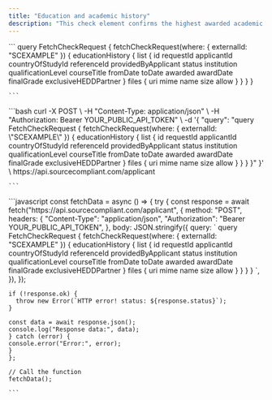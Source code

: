 ```yaml
---
title: "Education and academic history"
description: "This check element confirms the highest awarded academic qualification achieved by the applicant, including degrees and certifications."
---
```


<Tabs>
  <Tab title="GraphQL">
    ```
    query FetchCheckRequest {
    fetchCheckRequest(where: { externalId: "SCEXAMPLE" }) {
        educationHistory {
            list {
                id
                requestId
                applicantId
                countryOfStudyId
                referenceId
                providedByApplicant
                status
                institution
                qualificationLevel
                courseTitle
                fromDate
                toDate
                awarded
                awardDate
                finalGrade
                exclusiveHEDDPartner
            }
            files {
                uri
                mime
                name
                size
                allow
            }
        }
    }
    }
    
    ```
  </Tab>
  <Tab title="cURL">
    ```bash
    curl -X POST \
     -H "Content-Type: application/json" \
     -H "Authorization: Bearer YOUR_PUBLIC_API_TOKEN" \
     -d '{
       "query": "query FetchCheckRequest { 
         fetchCheckRequest(where: { externalId: \"SCEXAMPLE\" }) { 
           educationHistory { 
             list { 
               id 
               requestId 
               applicantId 
               countryOfStudyId 
               referenceId 
               providedByApplicant 
               status 
               institution 
               qualificationLevel 
               courseTitle 
               fromDate 
               toDate 
               awarded 
               awardDate 
               finalGrade 
               exclusiveHEDDPartner 
             } 
             files { 
               uri 
               mime 
               name 
               size 
               allow 
             } 
           } 
         } 
       }"
     }' \
     https://api.sourcecompliant.com/applicant
    
    ```
  </Tab>
  <Tab title="Javascript">
    ```javascript
    const fetchData = async () => {
    try {
    const response = await fetch("https://api.sourcecompliant.com/applicant", {
      method: "POST",
      headers: {
        "Content-Type": "application/json",
        "Authorization": "Bearer YOUR_PUBLIC_API_TOKEN",
      },
      body: JSON.stringify({
        query: `
          query FetchCheckRequest {
            fetchCheckRequest(where: { externalId: "SCEXAMPLE" }) {
              educationHistory {
                list {
                  id
                  requestId
                  applicantId
                  countryOfStudyId
                  referenceId
                  providedByApplicant
                  status
                  institution
                  qualificationLevel
                  courseTitle
                  fromDate
                  toDate
                  awarded
                  awardDate
                  finalGrade
                  exclusiveHEDDPartner
                }
                files {
                  uri
                  mime
                  name
                  size
                  allow
                }
              }
            }
          }
        `,
      }),
    });
    
    if (!response.ok) {
      throw new Error(`HTTP error! status: ${response.status}`);
    }
    
    const data = await response.json();
    console.log("Response data:", data);
    } catch (error) {
    console.error("Error:", error);
    }
    };
    
    // Call the function
    fetchData();
    
    ```
  </Tab>
</Tabs>
